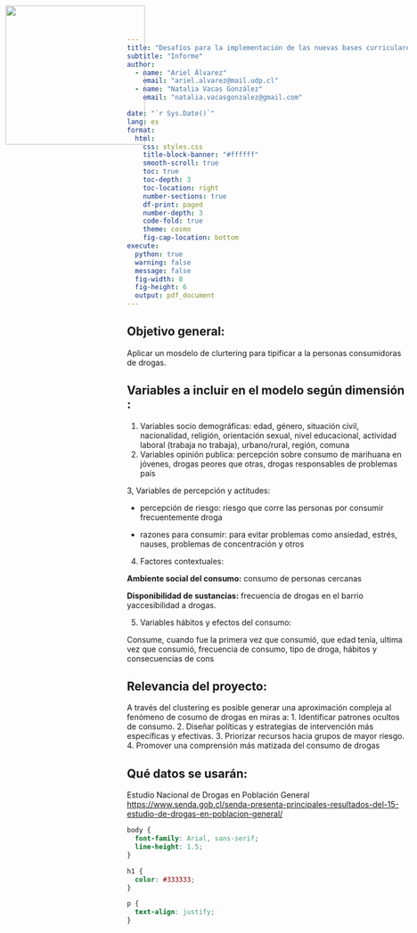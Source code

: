 ```yaml
---
title: "Desafíos para la implementación de las nuevas bases curriculares en la educación de personas privadas de libertad"
subtitle: "Informe"
author:
  - name: "Ariel Álvarez"
    email: "ariel.alvarez@mail.udp.cl"
  - name: "Natalia Vacas González"
    email: "natalia.vacasgonzalez@gmail.com"

date: "`r Sys.Date()`"
lang: es
format:
  html:
    css: styles.css
    title-block-banner: "#ffffff"
    smooth-scroll: true
    toc: true
    toc-depth: 3
    toc-location: right
    number-sections: true
    df-print: paged
    number-depth: 3
    code-fold: true
    theme: cosmo
    fig-cap-location: bottom
execute:
  python: true
  warning: false
  message: false
  fig-width: 8
  fig-height: 6
  output: pdf_document
---
```


<img src="logo.png" style="width: 250px; position:absolute; top:0; left:0; padding:10px;"/>

## Objetivo general:

Aplicar un mosdelo de clurtering para tipificar a la personas consumidoras de drogas.

## Variables a incluir en el modelo según dimensión :

1.  Variables socio demográficas: edad, género, situación civil, nacionalidad, religión, orientación sexual, nivel educacional, actividad laboral (trabaja no trabaja), urbano/rural, región, comuna
2.  Variables opinión publica: percepción sobre consumo de marihuana en jóvenes, drogas peores que otras, drogas responsables de problemas país

3, Variables de percepción y actitudes:

-   percepción de riesgo: riesgo que corre las personas por consumir frecuentemente droga

-   razones para consumir: para evitar problemas como ansiedad, estrés, nauses, problemas de concentración y otros

4.  Factores contextuales:

**Ambiente social del consumo:** consumo de personas cercanas

**Disponibilidad de sustancias:** frecuencia de drogas en el barrio yaccesibilidad a drogas.

5.  Variables hábitos y efectos del consumo:

Consume, cuando fue la primera vez que consumió, que edad tenía, ultima vez que consumió, frecuencia de consumo, tipo de droga, hábitos y consecuencias de cons

## Relevancia del proyecto:

A través del clustering es posible generar una aproximación compleja al fenómeno de cosumo de drogas en miras a: 1. Identificar patrones ocultos de consumo. 2. Diseñar políticas y estrategias de intervención más específicas y efectivas. 3. Priorizar recursos hacia grupos de mayor riesgo. 4. Promover una comprensión más matizada del consumo de drogas

## Qué datos se usarán:

Estudio Nacional de Drogas en Población General <https://www.senda.gob.cl/senda-presenta-principales-resultados-del-15-estudio-de-drogas-en-poblacion-general/>

```css
body {
  font-family: Arial, sans-serif;
  line-height: 1.5;
}

h1 {
  color: #333333;
}

p {
  text-align: justify;
}
```
